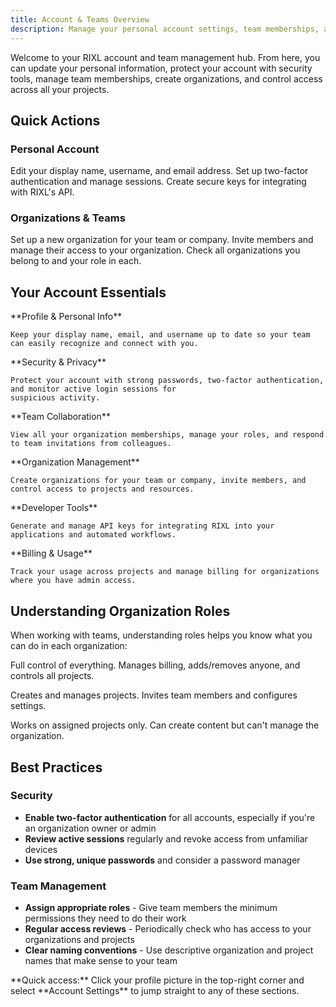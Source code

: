 ```yaml
---
title: Account & Teams Overview
description: Manage your personal account settings, team memberships, and organization preferences all in one place.
---
```



Welcome to your RIXL account and team management hub. From here, you can update your personal information, protect your account with security tools, manage team memberships, create organizations, and control access across all your projects.

## Quick Actions

### Personal Account
<Columns cols={3}>
  <Card
    title="Update Profile"
    href="/platform/account-teams/general-settings"
    icon="settings"
  >
    Edit your display name, username, and email address.
  </Card>
  <Card
    title="Secure Account"
    href="/platform/account-teams/security"
    icon="shield"
  >
    Set up two-factor authentication and manage sessions.
  </Card>
  <Card
    title="Generate API Key"
    href="/platform/api-documentation/create-key"
    icon="key"
  >
    Create secure keys for integrating with RIXL's API.
  </Card>
</Columns>

### Organizations & Teams
<Columns cols={3}>
  <Card
    title="Create Organization"
    href="/platform/account-teams/create-organization"
    icon="building"
  >
    Set up a new organization for your team or company.
  </Card>
  <Card
    title="Team Management"
    href="/platform/account-teams/team-management"
    icon="users"
  >
    Invite members and manage their access to your organization.
  </Card>
  <Card
    title="View Memberships"
    href="/platform/account-teams/membership"
    icon="user-check"
  >
    Check all organizations you belong to and your role in each.
  </Card>
</Columns>

## Your Account Essentials

<Steps>
  <Step>
    **Profile & Personal Info**

    Keep your display name, email, and username up to date so your team can easily recognize and connect with you.
  </Step>

  <Step>
    **Security & Privacy**

    Protect your account with strong passwords, two-factor authentication, and monitor active login sessions for
    suspicious activity.
  </Step>

  <Step>
    **Team Collaboration**

    View all your organization memberships, manage your roles, and respond to team invitations from colleagues.
  </Step>

  <Step>
    **Organization Management**

    Create organizations for your team or company, invite members, and control access to projects and resources.
  </Step>

  <Step>
    **Developer Tools**

    Generate and manage API keys for integrating RIXL into your applications and automated workflows.
  </Step>

  <Step>
    **Billing & Usage**

    Track your usage across projects and manage billing for organizations where you have admin access.
  </Step>
</Steps>

## Understanding Organization Roles

When working with teams, understanding roles helps you know what you can do in each organization:

<Columns cols={3}>
  <Card title="Owner" icon="crown">Full control of everything. Manages billing, adds/removes anyone, and controls all
    projects.</Card>

  <Card title="Admin" icon="shield">Creates and manages projects. Invites team members and configures settings.</Card>

  <Card title="Member" icon="user">Works on assigned projects only. Can create content but can't manage the
    organization.</Card>
</Columns>

## Best Practices

### Security
- **Enable two-factor authentication** for all accounts, especially if you're an organization owner or admin
- **Review active sessions** regularly and revoke access from unfamiliar devices
- **Use strong, unique passwords** and consider a password manager

### Team Management
- **Assign appropriate roles** - Give team members the minimum permissions they need to do their work
- **Regular access reviews** - Periodically check who has access to your organizations and projects
- **Clear naming conventions** - Use descriptive organization and project names that make sense to your team

<Callout type="tip">
  **Quick access:** Click your profile picture in the top-right corner and select **Account Settings** to jump straight
  to any of these sections.
</Callout>
